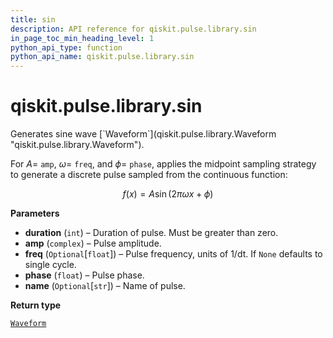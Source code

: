 ```yaml
---
title: sin
description: API reference for qiskit.pulse.library.sin
in_page_toc_min_heading_level: 1
python_api_type: function
python_api_name: qiskit.pulse.library.sin
---
```


<span id="qiskit-pulse-library-sin" />

# qiskit.pulse.library.sin

<Function id="qiskit.pulse.library.sin" isDedicatedPage={true} github="https://github.com/qiskit/qiskit/tree/stable/0.23/qiskit/pulse/library/discrete.py" signature="sin(duration, amp, freq=None, phase=0, name=None)">
  Generates sine wave [`Waveform`](qiskit.pulse.library.Waveform "qiskit.pulse.library.Waveform").

  For $A=$ `amp`, $\omega=$ `freq`, and $\phi=$ `phase`, applies the midpoint sampling strategy to generate a discrete pulse sampled from the continuous function:

$$
f(x) = A \sin(2 \pi \omega x + \phi)
$$

  **Parameters**

  *   **duration** (`int`) – Duration of pulse. Must be greater than zero.
  *   **amp** (`complex`) – Pulse amplitude.
  *   **freq** (`Optional`\[`float`]) – Pulse frequency, units of 1/dt. If `None` defaults to single cycle.
  *   **phase** (`float`) – Pulse phase.
  *   **name** (`Optional`\[`str`]) – Name of pulse.

  **Return type**

  [`Waveform`](qiskit.pulse.library.Waveform "qiskit.pulse.library.waveform.Waveform")
</Function>

